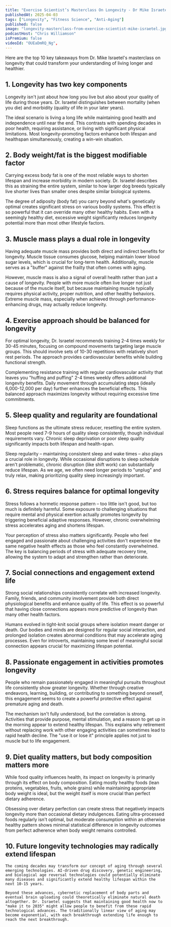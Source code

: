 ```yaml
---
title: "Exercise Scientist’s Masterclass On Longevity - Dr Mike Israetel"
publishedAt: 2025-04-03
tags: ["Longevity", "Fitness Science", "Anti-Aging"]
published: false
image: "longevity-masterclass-from-exercise-scientist-mike-israetel.jpg"
podcastHost: "Chris Williamson"
isPremium: false
videoId: "OUEaDmRQ_Ng",
---
```



<PodcastSummaryPageLayout frontmatter={frontmatter}>

Here are the top 10 key takeaways from Dr. Mike Israetel's masterclass on longevity that could transform your understanding of living longer and healthier.

## 1. Longevity has two key components

Longevity isn't just about how long you live but also about your quality of life during those years. Dr. Israetel distinguishes between mortality (when you die) and morbidity (quality of life in your later years).

The ideal scenario is living a long life while maintaining good health and independence until near the end. This contrasts with spending decades in poor health, requiring assistance, or living with significant physical limitations. Most longevity-promoting factors enhance both lifespan and healthspan simultaneously, creating a win-win situation.

## 2. Body weight/fat is the biggest modifiable factor

Carrying excess body fat is one of the most reliable ways to shorten lifespan and increase morbidity in modern society. Dr. Israetel describes this as straining the entire system, similar to how larger dog breeds typically live shorter lives than smaller ones despite similar biological systems.

The degree of adiposity (body fat) you carry beyond what's genetically optimal creates significant stress on various bodily systems. This effect is so powerful that it can override many other healthy habits. Even with a seemingly healthy diet, excessive weight significantly reduces longevity potential more than most other lifestyle factors.

## 3. Muscle mass plays a dual role in longevity

Having adequate muscle mass provides both direct and indirect benefits for longevity. Muscle tissue consumes glucose, helping maintain lower blood sugar levels, which is crucial for long-term health. Additionally, muscle serves as a "buffer" against the frailty that often comes with aging.

However, muscle mass is also a signal of overall health rather than just a cause of longevity. People with more muscle often live longer not just because of the muscle itself, but because maintaining muscle typically requires physical activity, proper nutrition, and other healthy behaviors. Extreme muscle mass, especially when achieved through performance-enhancing drugs, may actually reduce longevity.

## 4. Exercise approach should be balanced for longevity

For optimal longevity, Dr. Israetel recommends training 2-4 times weekly for 30-45 minutes, focusing on compound movements targeting large muscle groups. This should involve sets of 10-30 repetitions with relatively short rest periods. The approach provides cardiovascular benefits while building functional strength.

Complementing resistance training with regular cardiovascular activity that leaves you "huffing and puffing" 2-4 times weekly offers additional longevity benefits. Daily movement through accumulating steps (ideally 6,000-12,000 per day) further enhances the beneficial effects. This balanced approach maximizes longevity without requiring excessive time commitments.

## 5. Sleep quality and regularity are foundational

Sleep functions as the ultimate stress reducer, resetting the entire system. Most people need 7-9 hours of quality sleep consistently, though individual requirements vary. Chronic sleep deprivation or poor sleep quality significantly impacts both lifespan and health-span.

Sleep regularity – maintaining consistent sleep and wake times – also plays a crucial role in longevity. While occasional disruptions to sleep schedule aren't problematic, chronic disruption (like shift work) can substantially reduce lifespan. As we age, we often need longer periods to "unplug" and truly relax, making prioritizing quality sleep increasingly important.

## 6. Stress requires balance for optimal longevity

Stress follows a hormetic response pattern – too little isn't good, but too much is definitely harmful. Some exposure to challenging situations that require mental and physical exertion actually promotes longevity by triggering beneficial adaptive responses. However, chronic overwhelming stress accelerates aging and shortens lifespan.

Your perception of stress also matters significantly. People who feel engaged and passionate about challenging activities don't experience the same negative health effects as those who feel constantly overwhelmed. The key is balancing periods of stress with adequate recovery time, allowing the system to adapt and strengthen rather than deteriorate.

## 7. Social connections and engagement extend life

Strong social relationships consistently correlate with increased longevity. Family, friends, and community involvement provide both direct physiological benefits and enhance quality of life. This effect is so powerful that having close connections appears more predictive of longevity than many other health factors.

Humans evolved in tight-knit social groups where isolation meant danger or death. Our bodies and minds are designed for regular social interaction, and prolonged isolation creates abnormal conditions that may accelerate aging processes. Even for introverts, maintaining some level of meaningful social connection appears crucial for maximizing lifespan potential.

## 8. Passionate engagement in activities promotes longevity

People who remain passionately engaged in meaningful pursuits throughout life consistently show greater longevity. Whether through creative endeavors, learning, building, or contributing to something beyond oneself, this engagement seems to create a powerful protective effect against premature aging and death.

The mechanism isn't fully understood, but the correlation is strong. Activities that provide purpose, mental stimulation, and a reason to get up in the morning appear to extend healthy lifespan. This explains why retirement without replacing work with other engaging activities can sometimes lead to rapid health decline. The "use it or lose it" principle applies not just to muscle but to life engagement.

## 9. Diet quality matters, but body composition matters more

While food quality influences health, its impact on longevity is primarily through its effect on body composition. Eating mostly healthy foods (lean proteins, vegetables, fruits, whole grains) while maintaining appropriate body weight is ideal, but the weight itself is more crucial than perfect dietary adherence.

Obsessing over dietary perfection can create stress that negatively impacts longevity more than occasional dietary indulgences. Eating ultra-processed foods regularly isn't optimal, but moderate consumption within an otherwise healthy pattern shows minimal statistical difference in longevity outcomes from perfect adherence when body weight remains controlled.

## 10. Future longevity technologies may radically extend lifespan

    The coming decades may transform our concept of aging through several emerging technologies. AI-driven drug discovery, genetic engineering, and biological age reversal technologies could potentially eliminate many diseases and significantly extend healthy lifespan within the next 10-15 years.

    Beyond these advances, cybernetic replacement of body parts and eventual brain uploading could theoretically eliminate natural death altogether. Dr. Israetel suggests that maintaining good health now to "make it to 2035" might allow people to benefit from these rapid technological advances. The traditionally linear view of aging may become exponential, with each breakthrough extending life enough to reach the next breakthrough.

</PodcastSummaryPageLayout>
